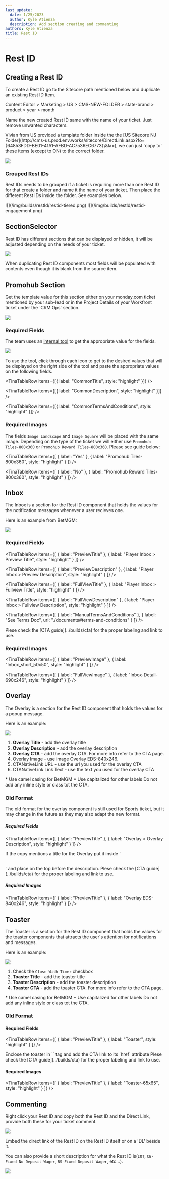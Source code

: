 ```yaml
---
last_update:
  date: 1/25/2023
  author: Kyle Atienza
  description: Add section creating and commenting
authors: Kyle Atienza
title: Rest ID
---
```


# Rest ID

## Creating a Rest ID

To create a Rest ID go to the Sitecore path mentioned below and duplicate an existing Rest ID Item.

<Admonition type="info" title="Sitecore Path">
  Content Editor > Marketing > US > CMS-NEW-FOLDER > state-brand > product > year > month
</Admonition>

Name the new created Rest ID same with the name of your ticket. Just remove unwanted characters.

<Admonition type="tip" title="Tip">
  Vivian from US provided a template folder inside the the [US Sitecore NJ Folder](http://cms-us.prod.env.works/sitecore/DirectLink.aspx?fo={64853FDD-BE01-41A1-AFBD-AC7536EC6773}\&la=), we can just `copy to` these items (except to ON) to the correct folder.

  ![](/img/builds/restId/restid-template.png)
</Admonition>

### Grouped Rest IDs

Rest IDs needs to be grouped if a ticket is requiring more than one Rest ID for that create a folder and name it the name of your ticket. Then place the different Rest IDs inside the folder. See examples below.

<Tabs>
  <TabItem value="tiered" label="Tiered">
    ![](/img/builds/restId/restid-tiered.png)
  </TabItem>

  <TabItem value="engagement" label="Engagement">
    ![](/img/builds/restId/restid-engagement.png)
  </TabItem>
</Tabs>

## SectionSelector

Rest ID has different sections that can be displayed or hidden, it will be adjusted depending on the needs of your ticket.

![](/img/builds/restId/restid-section-select.png)

<Admonition type="warning" title="note">
  When duplicating Rest ID components most fields will be populated with contents even though it is blank from the source item.
</Admonition>

## Promohub Section

<Admonition type="note" title="note">
  Get the template value for this section either on your monday.com ticket mentioned by your sub-lead or in the Project Details of your Workfront ticket under the `CRM Ops` section.

  ![](/img/builds/restId/restid-wf-template.png)
</Admonition>

### Required Fields

The team uses an [internal tool](http://betmgm-phtools.entaingroup.corp/promohub-templates/) to get the appropriate value for the fields.

![](/img/builds/restId/restid-rewards-tool.png)

To use the tool, click through each icon to get to the desired values that will be displayed on the right side of the tool and paste the appropriate values on the following fields.

<TinaTable>
  <TinaTableRow items={[{ label: "Fields", header: true }]} />

  <TinaTableRow items={[{ label: "CommonTitle", style: "highlight" }]} />

  <TinaTableRow items={[{ label: "CommonDescription", style: "highlight" }]} />

  <TinaTableRow items={[{ label: "CommonTermsAndConditions", style: "highlight" }]} />
</TinaTable>

### Required Images

The fields `Image Landscape` and `Image Square` will be placed with the same image. Depending on the type of the ticket we will either use `Promohub Tiles-800x360` or `Promohub Reward Tiles-800x360`. Please see guide below:

<TinaTable>
  <TinaTableRow
    items={[
      { label: "Provided PAT/EDS", header: true },
      { label: "Image", header: true }
    ]}
  />

  <TinaTableRow
    items={[
      { label: "Yes" },
      { label: "Promohub Tiles-800x360", style: "highlight" }
    ]}
  />

  <TinaTableRow
    items={[
      { label: "No" },
      { label: "Promohub Reward Tiles-800x360", style: "highlight" }
    ]}
  />
</TinaTable>

## Inbox

The Inbox is a section for the Rest ID component that holds the values for the notification messages whenever a user recieves one.

Here is an example from BetMGM:

![](/img/builds/restId/restid-betmgm-inbox.png)

### Required Fields

<TinaTable>
  <TinaTableRow
    items={[
      { label: "Field", header: true },
      { label: "Value", header: true }
    ]}
  />

  <TinaTableRow
    items={[
      { label: "PreviewTitle" },
      { label: "Player Inbox > Preview Title", style: "highlight" }
    ]}
  />

  <TinaTableRow
    items={[
      { label: "PreviewDescription" },
      { label: "Player Inbox > Preview Description", style: "highlight" }
    ]}
  />

  <TinaTableRow
    items={[
      { label: "FullViewTitle" },
      { label: "Player Inbox > Fullview Title", style: "highlight" }
    ]}
  />

  <TinaTableRow
    items={[
      { label: "FullViewDescription" },
      { label: "Player Inbox > Fullview Description", style: "highlight" }
    ]}
  />

  <TinaTableRow
    items={[
      { label: "ManualTermsAndConditions" },
      { label: "See Terms Doc", url: "./documents#terms-and-conditions" }
    ]}
  />
</TinaTable>

<Admonition type="info" title="info">
  Plese check the [CTA guide](../builds/cta) for the proper labeling and link to use.
</Admonition>

### Required Images

<TinaTable>
  <TinaTableRow
    items={[
      { label: "Field", header: true },
      { label: "Image", header: true }
    ]}
  />

  <TinaTableRow
    items={[
      { label: "PreviewImage" },
      { label: "Inbox_short_50x50", style: "highlight" }
    ]}
  />

  <TinaTableRow
    items={[
      { label: "FullViewImage" },
      { label: "Inbox-Detail-690x246", style: "highlight" }
    ]}
  />
</TinaTable>

## Overlay

The Overlay is a section for the Rest ID component that holds the values for a popup message.

Here is an example:

![](/img/builds/restId/restid-overlay-eg.png)

1. **Overlay Title** - add the overlay title
2. **Overlay Description** - add the overlay  description
3. **Overlay CTA** - add the overlay CTA. For more info refer to the CTA page.
4. Overlay Image - use image Overlay EDS-840x246.
5. CTANativeLink URL - use the url you used for the overlay CTA
6. CTANativeLink Link Text - use the text you used for the overlay CTA

<Admonition type="note" title="CTA Casing">
  * Use camel casing for BetMGM
  * Use capitalized for other labels
</Admonition>

<Admonition type="note" title="CTA Styling">
  Do not add any inline style or class tot the CTA.
</Admonition>

### Old Format

<Admonition type="note" title="Note">
  The old format for the overlay component is still used for Sports ticket, but it may change in the future as they may also adapt the new format.
</Admonition>

##### Required Fields

<TinaTable>
  <TinaTableRow
    items={[
      { label: "Field", header: true },
      { label: "Value", header: true }
    ]}
  />

  <TinaTableRow
    items={[
      { label: "PreviewTitle" },
      { label: "Overlay > Overlay Description", style: "highlight" }
    ]}
  />
</TinaTable>

<Admonition type="note" title="note">
  If the copy mentions a title for the Overlay put it inside `<h2></h2>` and place on the top before the description.
</Admonition>

<Admonition type="info" title="info">
  Plese check the [CTA guide](../builds/cta) for the proper labeling and link to use.
</Admonition>

##### Required Images

<TinaTable>
  <TinaTableRow
    items={[
      { label: "Field", header: true },
      { label: "Image", header: true }
    ]}
  />

  <TinaTableRow
    items={[
      { label: "PreviewTitle" },
      { label: "Overlay EDS-840x246", style: "highlight" }
    ]}
  />
</TinaTable>

## Toaster

The Toaster is a section for the Rest ID component that holds the values for the toaster components that attracts the user's attention for notifications and messages.

Here is an example:

![](/img/builds/restId/restid-toaster-eg.png)

1. Check the `Close With Timer` checkbox
2. **Toaster Title** - add the toaster title
3. **Toaster Description** - add the toaster description
4. **Toaster CTA** - add the toaster CTA. For more info refer to the CTA page.

<Admonition type="note" title="CTA Casing">
  * Use camel casing for BetMGM
  * Use capitalized for other labels
</Admonition>

<Admonition type="note" title="CTA Styling">
  Do not add any inline style or class tot the CTA.
</Admonition>

### Old Format

#### Required Fields

<TinaTable>
  <TinaTableRow
    items={[
      { label: "Field", header: true },
      { label: "Value", header: true }
    ]}
  />

  <TinaTableRow
    items={[
      { label: "PreviewTitle" },
      { label: "Toaster", style: "highlight" }
    ]}
  />
</TinaTable>

<Admonition type="note" title="note">
  Enclose the toaster in `<a>` tag and add the CTA link to its `href` attribute
</Admonition>

<Admonition type="info" title="info">
  Plese check the [CTA guide](../builds/cta) for the proper labeling and link to use.
</Admonition>

#### Required Images

<TinaTable>
  <TinaTableRow
    items={[
      { label: "Field", header: true },
      { label: "Image", header: true }
    ]}
  />

  <TinaTableRow
    items={[
      { label: "PreviewTitle" },
      { label: "Toaster-65x65", style: "highlight" }
    ]}
  />
</TinaTable>

## Commenting

Right click your Rest ID and copy both the Rest ID and the Direct Link, provide both these for your ticket comment.

![](/img/builds/restId/restid-comment-value.png)

<Admonition type="tip" title="tip">
  Embed the direct link of the Rest ID on the Rest ID itself or on a 'DL' beside it.

  You can also provide a short description for what the Rest ID is(`IOT`, `CB-Fixed No Deposit Wager`, `BS-Fixed Deposit Wager`, etc...).

  ![](/img/builds/restId/restid-comment.png)
</Admonition>
